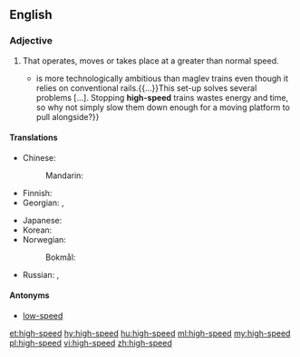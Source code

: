 ==English==

===Adjective===
{{en-adj|head=[[high]]-[[speed]]}}

# That operates, moves or takes place at a greater than normal speed.
#* {{quote-magazine|date=2013-06-01|volume=407|issue=8838
|page=13 (Technology Quarterly)|magazine={{w|The Economist}}
|title=[http://www.economist.com/news/technology-quarterly/21578516-transport-new-train-technologies-are-less-visible-and-spread-less-quickly Ideas coming down the track]
|passage=A “moving platform” scheme{{...}}is more technologically ambitious than maglev trains even though it relies on conventional rails.{{...}}This set-up solves several problems&nbsp;[&hellip;]. Stopping '''high-speed''' trains wastes energy and time, so why not simply slow them down enough for a moving platform to pull alongside?}}

====Translations====
{{trans-top|operates at greater than normal speed}}
* Chinese:
*: Mandarin: {{t+|cmn|高速|tr=gāosù|sc=Hani}}
* Finnish: {{t+|fi|nopea}}
* Georgian: {{t|ka|სწრაფმავალი|sc=Geor}}, {{t|ka|ჩქაროსნული|sc=Geor}}
{{trans-mid}}
* Japanese: {{t+|ja|高速|tr=こうそく, kōsoku|sc=Jpan}}
* Korean: {{t+|ko|고속|sc=Kore}}
* Norwegian:
*: Bokmål: {{t|nb|hurtiggående}}
* Russian: {{t+|ru|высо́коскоростно́й}}, {{t+|ru|скоростно́й}}
{{trans-bottom}}

====Antonyms====
* [[low-speed]]

[[et:high-speed]]
[[hy:high-speed]]
[[hu:high-speed]]
[[ml:high-speed]]
[[my:high-speed]]
[[pl:high-speed]]
[[vi:high-speed]]
[[zh:high-speed]]